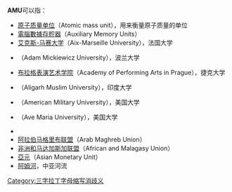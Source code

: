 '''AMU'''可以指：
* [[原子质量单位|原子质量单位]]（Atomic mass unit），用来衡量原子质量的单位
* [[電腦數據存貯器|電腦數據存貯器]]（Auxiliary Memory Units）
* [[艾克斯-马赛大学|艾克斯-马赛大学]]（Aix-Marseille University），法国大学
* {{tsl|en|Adam Mickiewicz University in Poznań||亚当·密茨凯维奇大学}}（Adam Mickiewicz University），波兰大学
* [[布拉格表演艺术学院|布拉格表演艺术学院]]（Academy of Performing Arts in Prague），捷克大学
* {{tsl|en|Aligarh Muslim University||阿里加尔穆斯林大学}}（Aligarh Muslim University），印度大学
* {{tsl|en|American Military University||美国军事大学}}（American Military University），美国大学
* {{tsl|en|Ave Maria University||圣母玛利亚大学}}（Ave Maria University），美国大学
* {{tsl|en|African Mathematical Union||非洲数学联盟}}
* [[阿拉伯马格里布联盟|阿拉伯马格里布联盟]]（Arab Maghreb Union）
* [[非洲和马达加斯加联盟|非洲和马达加斯加联盟]]（African and Malagasy Union）
* [[亞元|亞元]]（Asian Monetary Unit）
* [[阿姆河|阿姆河]]，中亚河流

{{Disambiguation}}
[[Category:三字拉丁字母缩写消歧义|Category:三字拉丁字母缩写消歧义]]